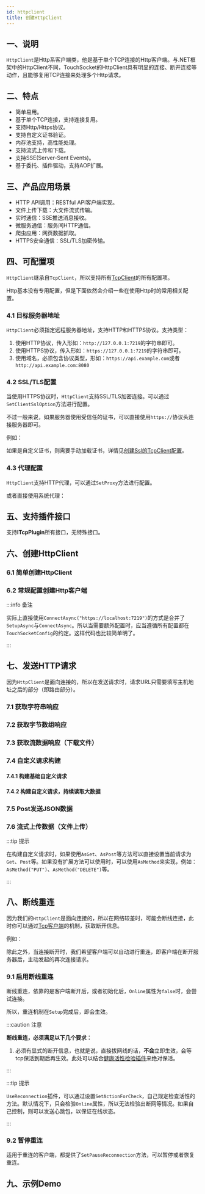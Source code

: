 ```yaml
---
id: httpclient
title: 创建HttpClient
---
```





<TouchSocketHttpDefinition />


## 一、说明

`HttpClient`是Http系客户端类，他是基于单个TCP连接的Http客户端。与.NET框架中的HttpClient不同，TouchSocket的HttpClient具有明显的连接、断开连接等动作，且能够复用TCP连接来处理多个Http请求。

## 二、特点

- 简单易用。
- 基于单个TCP连接，支持连接复用。
- 支持Http/Https协议。
- 支持自定义证书验证。
- 内存池支持，高性能处理。
- 支持流式上传和下载。
- 支持SSE(Server-Sent Events)。
- 基于委托、插件驱动，支持AOP扩展。

## 三、产品应用场景

- HTTP API调用：RESTful API客户端实现。
- 文件上传下载：大文件流式传输。
- 实时通信：SSE推送消息接收。
- 微服务通信：服务间HTTP通信。
- 爬虫应用：网页数据抓取。
- HTTPS安全通信：SSL/TLS加密传输。

## 四、可配置项

`HttpClient`继承自`TcpClient`，所以支持所有[TcpClient](./tcpclient.mdx)的所有配置项。

Http基本没有专用配置，但是下面依然会介绍一些在使用Http时的常用相关配置。

### 4.1 目标服务器地址

`HttpClient`必须指定远程服务器地址，支持HTTP和HTTPS协议。支持类型：

1. 使用HTTP协议，传入形如：`http://127.0.0.1:7219`的字符串即可。
2. 使用HTTPS协议，传入形如：`https://127.0.0.1:7219`的字符串即可。
3. 使用域名，必须包含协议类型，形如：`https://api.example.com`或者`http://api.example.com:8080`

<CustomCodeBlock region="Http设置远程服务器地址"/>

### 4.2 SSL/TLS配置

当使用HTTPS协议时，`HttpClient`支持SSL/TLS加密连接。可以通过`SetClientSslOption`方法进行配置。

不过一般来说，如果服务器使用受信任的证书，可以直接使用`https://`协议头连接服务器即可。

例如：

<CustomCodeBlock region="Http简单设置Ssl远程服务器地址"/>

如果是自定义证书，则需要手动加载证书，详情见[创建Ssl的TcpClient配置](./tcpclient.mdx)。

### 4.3 代理配置
`HttpClient`支持HTTP代理，可以通过`SetProxy`方法进行配置。
<CustomCodeBlock region="Http客户端配置代理"/>

或者直接使用系统代理：
<CustomCodeBlock region="Http客户端配置系统代理"/>

## 五、支持插件接口

支持**ITcpPlugin**所有接口，无特殊接口。

## 六、创建HttpClient

<BilibiliCard title="创建HttpClient并完成请求" link="https://www.bilibili.com/cheese/play/ep1688271" isPro="true"/>
<BilibiliCard title="创建Https客户端" link="https://www.bilibili.com/cheese/play/ep1688272" isPro="true"/>

### 6.1 简单创建HttpClient

<CustomCodeBlock region="简单创建HttpClient"/>


### 6.2 常规配置创建Http客户端

<CustomCodeBlock region="常规配置创建Http客户端"/>

:::info 备注

实际上直接使用`ConnectAsync("https://localhost:7219")`的方式是合并了`SetupAsync`与`ConnectAsync`。所以当需要额外配置时，应当遵循所有配置都在`TouchSocketConfig`的约定。这样代码也比较简单明了。

:::  

## 七、发送HTTP请求

因为`HttpClient`是面向连接的，所以在发送请求时，请求URL只需要填写主机地址之后的部分（即路由部分）。

### 7.1 获取字符串响应

<CustomCodeBlock region="Http通过Get获取字符串"/>

### 7.2 获取字节数组响应

<CustomCodeBlock region="Http客户端获取字节数组响应"/>

### 7.3 获取流数据响应（下载文件）

<CustomCodeBlock region="Http客户端获取流数据响应"/>

### 7.4 自定义请求构建

#### 7.4.1 构建基础自定义请求

<BilibiliCard title="自定义Query和Header参数" link="https://www.bilibili.com/cheese/play/ep1688274" isPro="true"/>

<CustomCodeBlock region="Http客户端构建基础自定义请求"/>

#### 7.4.2 构建自定义请求，持续读取大数据

<BilibiliCard title="使用SSE实现类似AI问答效果" link="https://www.bilibili.com/cheese/play/ep1688275" isPro="true"/>

<CustomCodeBlock region="Http客户端构建自定义请求并持续读取"/>

### 7.5 Post发送JSON数据

<CustomCodeBlock region="Http通过Post发送Json数据"/>

### 7.6 流式上传数据（文件上传）

<CustomCodeBlock region="Http客户端流式上传文件"/>

:::tip 提示

在构建自定义请求时，如果使用`AsGet`、`AsPost`等方法可以直接设置当前请求为`Get`、`Post`等。如果没有扩展方法可以使用时，可以使用`AsMethod`来实现，例如：`AsMethod("PUT")`、`AsMethod("DELETE")`等。

:::  

## 八、断线重连

因为我们的`HttpClient`是面向连接的，所以在网络较差时，可能会断线连接，此时你可以通过[Tcp客户端](./tcpclient.mdx)的机制，获取断开信息。

例如：

<CustomCodeBlock region="Http客户端获取断线通知"/>

除此之外，当连接断开时，我们希望客户端可以自动进行重连，即客户端在断开服务器后，主动发起的再次连接请求。

### 9.1 启用断线重连

断线重连，依靠的是客户端断开后，或者初始化后，`Online`属性为`false`时，会尝试连接。

所以，重连机制在`Setup`完成后，即会生效。

<BilibiliCard title="客户端轮询式断线重连" link="https://www.bilibili.com/cheese/play/ep1541438" isPro="true"/>

<CustomCodeBlock region="Http客户端启用断线重连"/>

:::caution 注意

**断线重连，必须满足以下几个要求：**

1. 必须有显式的断开信息，也就是说，直接拔网线的话，**不会**立即生效，会等tcp保活到期后再生效。此处可以结合[健康活性检验插件](./tcpcommonplugins.mdx)来绝对保活。

:::  

:::tip 提示

`UseReconnection`插件，可以通过设置`SetActionForCheck`，自己规定检查活性的方法。默认情况下，只会检验`Online`属性，所以无法检验出断网等情况。如果自己控制，则可以发送心跳包，以保证在线状态。

:::  

### 9.2 暂停重连

适用于重连的客户端，都提供了`SetPauseReconnection`方法，可以暂停或者恢复重连。

<CustomCodeBlock region="Reconnection重连插件暂停重连"/>


## 九、示例Demo

<CardLink link="examples/Http/HttpClientConsoleApp"/>